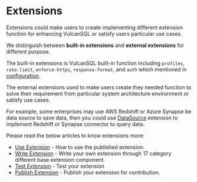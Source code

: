 # Extensions

Extensions could make users to create implementing different extension function for enhancing VulcanSQL or satisfy users particular use cases.

We distinguish between **built-in extensions** and **external extensions** for different purpose.

The built-in extensions is VulcanSQL built-in function including `profiles`, `rate-limit`, `enforce-https`, `response-format`, and `auth` which mentioned in [configuration](./api-building/configuration).

The external extensions used to make users create they needed function to solve their requirement from particular system architecture environment or satisfy use cases.

For example, some enterprises may use AWS Redshift or Azure Synapse be data source to save data, then you could use [DataSource](./extensions/vulcan-sql-core/data-source) extension to implement Redshift or Synapse connector to query data.

Please read the below articles to know extensions more:

- [Use Extension](./extensions/use-extension) - How to use the published extension.
- [Write Extension](./extensions/write-extension) - Write your own extension through 17 category different base extension component.
- [Test Extension](./extensions/test-extension) - Test your extension
- [Publish Extension](./extensions/publish-extension) - Publish your extension for contribution.
